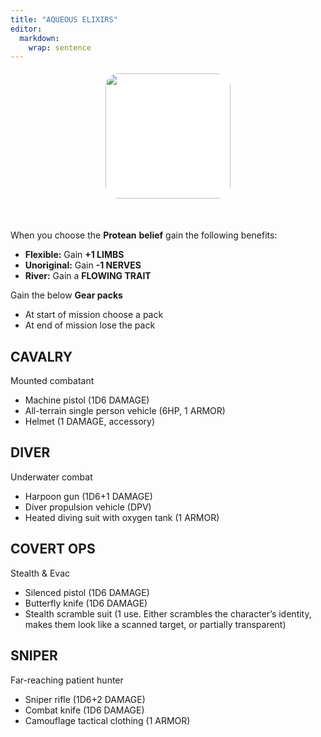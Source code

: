 ```yaml
---
title: "AQUEOUS ELIXIRS"
editor: 
  markdown: 
    wrap: sentence
---
```


<center>
![](images/water_body.png){style="width:200px; background:white; border-radius:25px; border:white 5px solid"}
</center>

<br>

When you choose the **Protean** **belief** gain the following benefits:

-   **Flexible:** Gain **+1 LIMBS**
-   **Unoriginal:** Gain **-1 NERVES**
-   __River:__ Gain a __FLOWING TRAIT__

Gain the below **Gear packs**

- At start of mission choose a pack
- At end of mission lose the pack

## CAVALRY

Mounted combatant

- Machine pistol (1D6 DAMAGE)
- All-terrain single person vehicle (6HP, 1 ARMOR)
- Helmet (1 DAMAGE, accessory)

## DIVER

Underwater combat

- Harpoon gun (1D6+1 DAMAGE)
- Diver propulsion vehicle (DPV)
- Heated diving suit with oxygen tank (1 ARMOR)

## COVERT OPS

Stealth & Evac

- Silenced pistol (1D6 DAMAGE)
- Butterfly knife (1D6 DAMAGE)
- Stealth scramble suit (1 use. Either scrambles the character’s identity, makes them look like a scanned target, or partially transparent)

## SNIPER

Far-reaching patient hunter

- Sniper rifle (1D6+2 DAMAGE)
- Combat knife (1D6 DAMAGE)
- Camouflage tactical clothing (1 ARMOR)